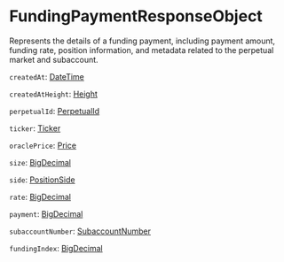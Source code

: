 # FundingPaymentResponseObject

Represents the details of a funding payment, including payment amount, funding rate, position information, and metadata related to the perpetual market and subaccount.

`createdAt`: [DateTime]

`createdAtHeight`: [Height]

`perpetualId`: [PerpetualId]

`ticker`: [Ticker]

`oraclePrice`: [Price]

`size`: [BigDecimal]

`side`: [PositionSide]

`rate`: [BigDecimal]

`payment`: [BigDecimal]

`subaccountNumber`: [SubaccountNumber]

`fundingIndex`: [BigDecimal]

[DateTime]: /types/date_time
[Height]: /types/height
[PerpetualId]: /types/perpetual_id
[Ticker]: /types/ticker
[Price]: /types/price
[BigDecimal]: /types/big_decimal
[PositionSide]: /types/position_side
[SubaccountNumber]: /types/subaccount_number 